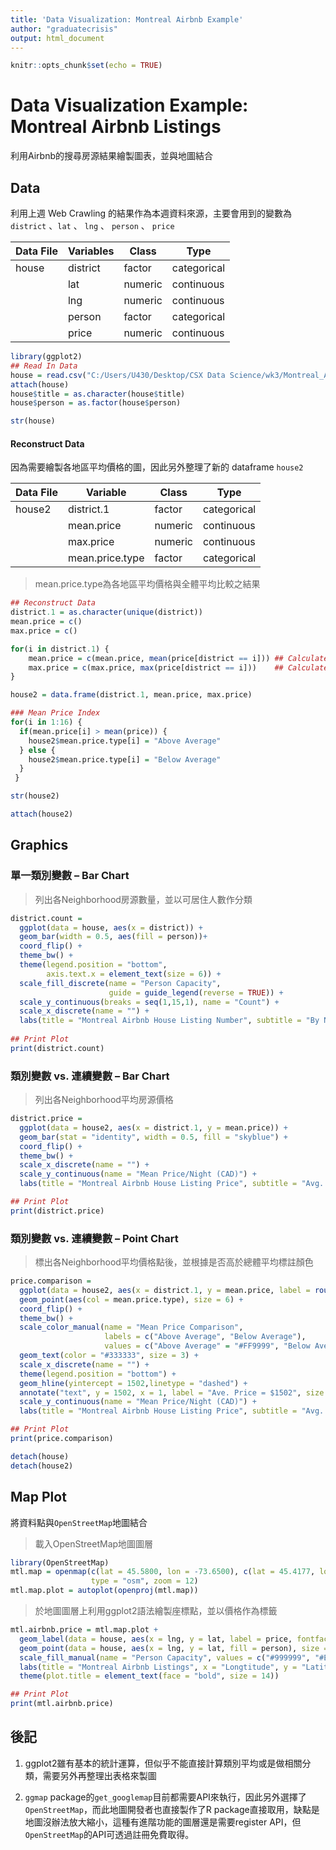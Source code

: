 ```yaml
---
title: 'Data Visualization: Montreal Airbnb Example'
author: "graduatecrisis"
output: html_document
---
```


```r
knitr::opts_chunk$set(echo = TRUE)
```

# Data Visualization Example: Montreal Airbnb Listings

利用Airbnb的搜尋房源結果繪製圖表，並與地圖結合

## Data
利用上週 Web Crawling 的結果作為本週資料來源，主要會用到的變數為 `district` 、`lat` 、 `lng` 、 `person` 、 `price`


| Data File | Variables | Class      | Type       |
| --------  | --------  | --------   | ---        |
|  house    | district  | factor     | categorical|
|           | lat       | numeric    | continuous |
|           | lng       | numeric    | continuous |
|           | person    | factor     | categorical|
|           | price     | numeric    | continuous |


```r
library(ggplot2)
## Read In Data
house = read.csv("C:/Users/U430/Desktop/CSX Data Science/wk3/Montreal_Airbnb.csv")
attach(house)
house$title = as.character(house$title)
house$person = as.factor(house$person)

str(house)
```

#### Reconstruct Data
因為需要繪製各地區平均價格的圖，因此另外整理了新的 dataframe `house2`

| Data File | Variable   | Class      | Type       |
| --------  | --------   | --------   | ---        |
|  house2   | district.1 | factor     | categorical|
|           | mean.price | numeric    | continuous |
|           | max.price  | numeric    | continuous |
|           | mean.price.type | factor| categorical|

> mean.price.type為各地區平均價格與全體平均比較之結果

```r
## Reconstruct Data
district.1 = as.character(unique(district))
mean.price = c()
max.price = c()

for(i in district.1) {
    mean.price = c(mean.price, mean(price[district == i])) ## Calculate district mean price
    max.price = c(max.price, max(price[district == i]))    ## Calculate district max price
}

house2 = data.frame(district.1, mean.price, max.price)

### Mean Price Index
for(i in 1:16) {
  if(mean.price[i] > mean(price)) {
    house2$mean.price.type[i] = "Above Average"
  } else {
    house2$mean.price.type[i] = "Below Average"
  } 
 }

str(house2)
```

```r
attach(house2)
```

## Graphics


### 單一類別變數 -- Bar Chart

> 列出各Neighborhood房源數量，並以可居住人數作分類

```r
district.count = 
  ggplot(data = house, aes(x = district)) +
  geom_bar(width = 0.5, aes(fill = person))+
  coord_flip() +
  theme_bw() +
  theme(legend.position = "bottom", 
        axis.text.x = element_text(size = 6)) +
  scale_fill_discrete(name = "Person Capacity",
                      guide = guide_legend(reverse = TRUE)) +
  scale_y_continuous(breaks = seq(1,15,1), name = "Count") +
  scale_x_discrete(name = "") +
  labs(title = "Montreal Airbnb House Listing Number", subtitle = "By Neighborhood")
  
## Print Plot
print(district.count)
```  


### 類別變數 vs. 連續變數 -- Bar Chart

> 列出各Neighborhood平均房源價格

```r
district.price = 
  ggplot(data = house2, aes(x = district.1, y = mean.price)) +
  geom_bar(stat = "identity", width = 0.5, fill = "skyblue") +
  coord_flip() +
  theme_bw() +
  scale_x_discrete(name = "") +
  scale_y_continuous(name = "Mean Price/Night (CAD)") +
  labs(title = "Montreal Airbnb House Listing Price", subtitle = "Avg. Price By Neighborhood")

## Print Plot
print(district.price)
```


### 類別變數 vs. 連續變數 -- Point Chart

> 標出各Neighborhood平均價格點後，並根據是否高於總體平均標註顏色

```r
price.comparison = 
  ggplot(data = house2, aes(x = district.1, y = mean.price, label = round((mean.price), digits = 0))) +
  geom_point(aes(col = mean.price.type), size = 6) +
  coord_flip() +
  theme_bw() +
  scale_color_manual(name = "Mean Price Comparison", 
                     labels = c("Above Average", "Below Average"), 
                     values = c("Above Average" = "#FF9999", "Below Average" = "skyblue")) +
  geom_text(color = "#333333", size = 3) +
  scale_x_discrete(name = "") +
  theme(legend.position = "bottom") +
  geom_hline(yintercept = 1502,linetype = "dashed") +
  annotate("text", y = 1502, x = 1, label = "Ave. Price = $1502", size = 4) +
  scale_y_continuous(name = "Mean Price/Night (CAD)") +
  labs(title = "Montreal Airbnb House Listing Price", subtitle = "Avg. Price By Neighborhood")

## Print Plot
print(price.comparison)
```

```r
detach(house)
detach(house2)
```


## Map Plot
將資料點與`OpenStreetMap`地圖結合

> 載入OpenStreetMap地圖圖層

```r
library(OpenStreetMap)
mtl.map = openmap(c(lat = 45.5800, lon = -73.6500), c(lat = 45.4177, lon = -73.5290),
                  type = "osm", zoom = 12)
mtl.map.plot = autoplot(openproj(mtl.map))
```

> 於地圖圖層上利用ggplot2語法繪製座標點，並以價格作為標籤

```r
mtl.airbnb.price = mtl.map.plot +
  geom_label(data = house, aes(x = lng, y = lat, label = price, fontface = 3), size = 3, hjust = 1, vjust = 0) +
  geom_point(data = house, aes(x = lng, y = lat, fill = person), size = 2, shape = 21) +
  scale_fill_manual(name = "Person Capacity", values = c("#999999", "#E69F00", "#56B4E9", "#009E73", "#F0E442", "#0072B2")) +
  labs(title = "Montreal Airbnb Listings", x = "Longtitude", y = "Latitude") +
  theme(plot.title = element_text(face = "bold", size = 14))

## Print Plot
print(mtl.airbnb.price)
```


## 後記

1. ggplot2雖有基本的統計運算，但似乎不能直接計算類別平均或是做相關分類，需要另外再整理出表格來製圖

2. `ggmap` package的`get_googlemap`目前都需要API來執行，因此另外選擇了`OpenStreetMap`，而此地圖開發者也直接製作了R package直接取用，缺點是地圖沒辦法放大縮小，這種有進階功能的圖層還是需要register API，但`OpenStreetMap`的API可透過註冊免費取得。

